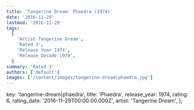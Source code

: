 ```yaml
---
title: 'Tangerine Dream: Phaedra (1974)'
date: '2016-11-29'
lastmod: '2016-11-29'
tags:
  [
    'Artist Tangerine Dream',
    'Rated 3',
    'Release Year 1974',
    'Release Decade 1970',
  ]
summary: 'Rated 3'
authors: ['default']
images: ['/content/images/tangerine-dream|phaedra.jpg']
---
```


  key: 'tangerine-dream|phaedra',
  title: 'Phaedra',
  release_year: 1974,
  rating: 6,
  rating_date: '2016-11-29T00:00:00.000Z',
  artist: 'Tangerine Dream',
};

<MusicRating data={data} />
